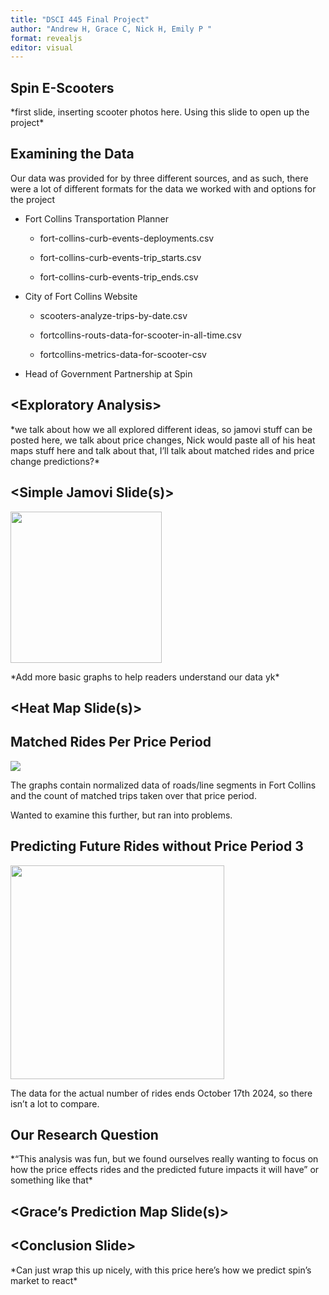 ```yaml
---
title: "DSCI 445 Final Project"
author: "Andrew H, Grace C, Nick H, Emily P "
format: revealjs
editor: visual
---
```


## Spin E-Scooters

\*first slide, inserting scooter photos here. Using this slide to open up the project\*

## Examining the Data

::: r-fit-text
Our data was provided for by three different sources, and as such, there were a lot of different formats for the data we worked with and options for the project

-   Fort Collins Transportation Planner

    -   fort-collins-curb-events-deployments.csv

    -   fort-collins-curb-events-trip_starts.csv

    -   fort-collins-curb-events-trip_ends.csv

-   City of Fort Collins Website

    -   scooters-analyze-trips-by-date.csv

    -   fortcollins-routs-data-for-scooter-in-all-time.csv

    -   fortcollins-metrics-data-for-scooter-csv

-   Head of Government Partnership at Spin
:::

## \<Exploratory Analysis\>

\*we talk about how we all explored different ideas, so jamovi stuff can be posted here, we talk about price changes, Nick would paste all of his heat maps stuff here and talk about that, I'll talk about matched rides and price change predictions?\*

## \<Simple Jamovi Slide(s)\>

![](images/00001c.png){width="242"}

\*Add more basic graphs to help readers understand our data yk\*

## \<Heat Map Slide(s)\>

## Matched Rides Per Price Period

![](images/longboy.png){fig-align="center"}

The graphs contain normalized data of roads/line segments in Fort Collins and the count of matched trips taken over that price period.

Wanted to examine this further, but ran into problems.

## Predicting Future Rides without Price Period 3

![](images/hehemeep.png){fig-align="center" width="342"}

The data for the actual number of rides ends October 17th 2024, so there isn't a lot to compare.

## Our Research Question

\*"This analysis was fun, but we found ourselves really wanting to focus on how the price effects rides and the predicted future impacts it will have" or something like that\*

## \<Grace's Prediction Map Slide(s)\>

## \<Conclusion Slide\>

\*Can just wrap this up nicely, with this price here's how we predict spin's market to react\*
